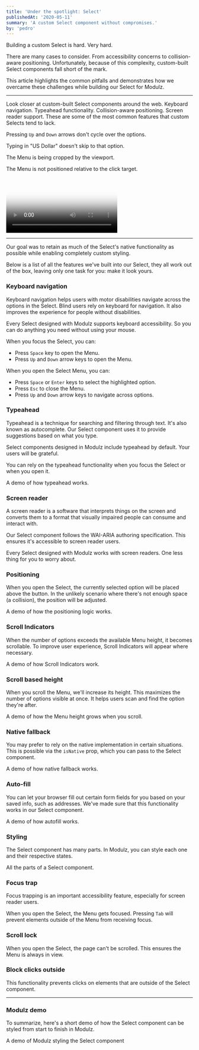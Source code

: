 ```yaml
---
title: 'Under the spotlight: Select'
publishedAt: '2020-05-11'
summary: 'A custom Select component without compromises.'
by: 'pedro'
---
```



Building a custom Select is hard. Very hard.

There are many cases to consider. From accessibility concerns to collision-aware positioning. Unfortunately, because of this complexity, custom-built Select components fall short of the mark.

This article highlights the common pitfalls and demonstrates how we overcame these challenges while building our Select for Modulz.

---

Look closer at custom-built Select components around the web. Keyboard navigation. Typeahead functionality. Collision-aware positioning. Screen reader support. These are some of the most common features that custom Selects tend to lack.

<ProductVideo src={yelp}>
  Pressing <Code>Up</Code> and <Code>Down</Code> arrows don't cycle over the options.
</ProductVideo>

<ProductVideo src={facebook}>Typing in "US Dollar" doesn't skip to that option.</ProductVideo>

<ProductVideo src={soundcloud}>The Menu is being cropped by the viewport.</ProductVideo>

<ProductVideo src={squarespace}>The Menu is not positioned relative to the click target.</ProductVideo>

<Video id="TA8phJHfxBU" poster={amazonVideoPoster}>
  The screen reader announcements are not descriptive enough.
</Video>

---

Our goal was to retain as much of the Select's native functionality as possible while enabling completely custom styling.

Below is a list of all the features we've built into our Select, they all work out of the box, leaving only one task for you: make it look yours.

### Keyboard navigation

Keyboard navigation helps users with motor disabilities navigate across the options in the Select. Blind users rely on keyboard for navigation. It also improves the experience for people without disabilities.

Every Select designed with Modulz supports keyboard accessibility. So you can do anything you need without using your mouse.

When you focus the Select, you can:

- Press `Space` key to open the Menu.
- Press `Up` and `Down` arrow keys to open the Menu.

When you open the Select Menu, you can:

- Press `Space` or `Enter` keys to select the highlighted option.
- Press `Esc` to close the Menu.
- Press `Up` and `Down` arrow keys to navigate across options.

### Typeahead

Typeahead is a technique for searching and filtering through text. It's also known as autocomplete. Our Select component uses it to
provide suggestions based on what you type.

Select components designed in Modulz include typeahead by default. Your users will be grateful.

You can rely on the typeahead functionality when you focus the Select or when you open it.

<ProductVideo small src={typeahead}>
  A demo of how typeahead works.
</ProductVideo>

### Screen reader

A screen reader is a software that interprets things on the screen and converts them to a format that visually impaired people can consume and interact with.

Our Select component follows the WAI-ARIA authoring specification. This ensures it's accessible to screen reader users.

Every Select designed with Modulz works with screen readers. One less thing for you to worry about.

### Positioning

When you open the Select, the currently selected option will be placed above the button. In the unlikely scenario where there's not enough space (a collision), the position will be adjusted.

<ProductVideo small src={positioning}>
  A demo of how the positioning logic works.
</ProductVideo>

### Scroll Indicators

When the number of options exceeds the available Menu height, it becomes scrollable. To improve user experience, Scroll Indicators will appear where necessary.

<ProductVideo small src={scrollIndicator}>
  A demo of how Scroll Indicators work.
</ProductVideo>

### Scroll based height

When you scroll the Menu, we'll increase its height. This maximizes the number of options visible at once. It helps users scan and find the option they're after.

<ProductVideo small src={scrollHeight}>
  A demo of how the Menu height grows when you scroll.
</ProductVideo>

### Native fallback

You may prefer to rely on the native implementation in certain situations. This is possible via the `isNative` prop, which you can pass to the Select component.

<ProductVideo small src={nativeFallback}>
  A demo of how native fallback works.
</ProductVideo>

### Auto-fill

You can let your browser fill out certain form fields for you based on your saved info, such as addresses. We've made sure that this functionality works in our Select component.

<ProductVideo small src={autofill}>
  A demo of how autofill works.
</ProductVideo>

### Styling

The Select component has many parts. In Modulz, you can style each one and their respective states.

<ProductImage src={parts}>All the parts of a Select component.</ProductImage>

### Focus trap

Focus trapping is an important accessibility feature, especially for screen reader users.

When you open the Select, the Menu gets focused. Pressing `Tab` will prevent elements outside of the Menu from receiving focus.

### Scroll lock

When you open the Select, the page can't be scrolled. This ensures the Menu is always in view.

### Block clicks outside

This functionality prevents clicks on elements that are outside of the Select component.

---

### Modulz demo

To summarize, here's a short demo of how the Select component can be styled from start to finish in Modulz.

<ProductVideo src={redSelect}>A demo of Modulz styling the Select component</ProductVideo>

<Demo component="select" />
